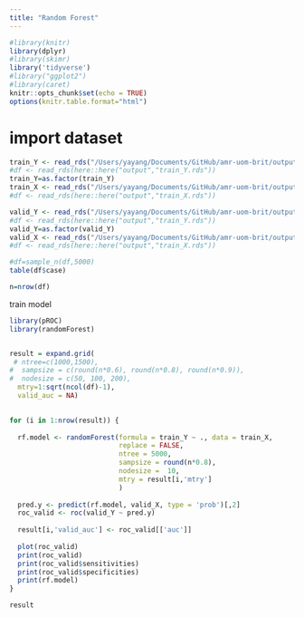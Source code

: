 ```yaml
---
title: "Random Forest"
---
```


```r
#library(knitr)
library(dplyr)
#library(skimr)
library('tidyverse')
#library("ggplot2")
#library(caret)
knitr::opts_chunk$set(echo = TRUE)
options(knitr.table.format="html")

```

# import dataset
```r
train_Y <- read_rds("/Users/yayang/Documents/GitHub/amr-uom-brit/output/train_Y.rds")
#df <- read_rds(here::here("output","train_Y.rds"))
train_Y=as.factor(train_Y)
train_X <- read_rds("/Users/yayang/Documents/GitHub/amr-uom-brit/output/train_X.rds")
#df <- read_rds(here::here("output","train_X.rds"))

valid_Y <- read_rds("/Users/yayang/Documents/GitHub/amr-uom-brit/output/valid_Y.rds")
#df <- read_rds(here::here("output","train_Y.rds"))
valid_Y=as.factor(valid_Y)
valid_X <- read_rds("/Users/yayang/Documents/GitHub/amr-uom-brit/output/valid_X.rds")
#df <- read_rds(here::here("output","train_X.rds"))

#df=sample_n(df,5000)
table(df$case)

n=nrow(df)
```

train model
```r
library(pROC)
library(randomForest)


result = expand.grid(
 # ntree=c(1000,1500),
#  sampsize = c(round(n*0.6), round(n*0.8), round(n*0.9)),
#  nodesize = c(50, 100, 200),
  mtry=1:sqrt(ncol(df)-1),
  valid_auc = NA)
               

for (i in 1:nrow(result)) {
  
  rf.model <- randomForest(formula = train_Y ~ ., data = train_X, 
                           replace = FALSE,
                           ntree = 5000,
                           sampsize = round(n*0.8),
                           nodesize =  10,
                           mtry = result[i,'mtry']
                           )
  
  pred.y <- predict(rf.model, valid_X, type = 'prob')[,2]
  roc_valid <- roc(valid_Y ~ pred.y)
  
  result[i,'valid_auc'] <- roc_valid[['auc']]
  
  plot(roc_valid)
  print(roc_valid)
  print(roc_valid$sensitivities)
  print(roc_valid$specificities)
  print(rf.model)
}

result
```

